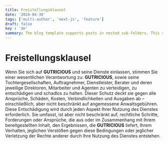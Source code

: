 ```yaml
---
title: Freistellungsklausel
date: '2024-04-30'
tags: ['multi-author', 'next-js', 'feature']
draft: false
key : 'de'
summary: The blog template supports posts in nested sub-folders. This can be used to group posts of similar content e.g. a multi-part course.
---
```


# Freistellungsklausel

Wenn Sie sich auf **GUTRICIOUS** und seine Dienste einlassen, stimmen Sie einer wesentlichen Verantwortung zu: **GUTRICIOUS**, sowie seine Tochtergesellschaften, Auftragnehmer, Dienstleister, Berater und deren jeweilige Direktoren, Mitarbeiter und Agenten zu verteidigen, zu entschädigen und schadlos zu halten. Dieser Schutz deckt sie gegen alle Ansprüche, Schäden, Kosten, Verbindlichkeiten und Ausgaben ab – einschließlich, aber nicht beschränkt auf angemessene Anwaltsgebühren. Diese Entschädigung wird durch jeden Aspekt Ihrer Nutzung des Dienstes erforderlich. Sie umfasst, ist aber nicht beschränkt auf, rechtliche Schritte, Forderungen oder Ansprüche, die aus oder im Zusammenhang mit Ihrem bereitgestellten Inhalt, den Ergebnissen, die **GUTRICIOUS** liefert, Ihrem Verhalten, jeglichen Verstößen gegen diese Bedingungen oder jeglicher Verletzung der Rechte anderer durch Ihre Nutzung des Dienstes entstehen.

